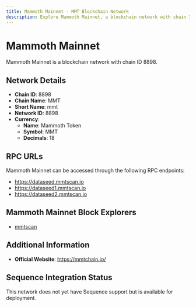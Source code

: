 ```yaml
--- 
title: Mammoth Mainnet - MMT Blockchain Network
description: Explore Mammoth Mainnet, a blockchain network with chain ID 8898. Learn about its native currency, Mammoth Token, and how to interact with the network.
---
```


# Mammoth Mainnet

Mammoth Mainnet is a blockchain network with chain ID 8898.

## Network Details

- **Chain ID**: 8898
- **Chain Name**: MMT
- **Short Name**: mmt
- **Network ID**: 8898
- **Currency**: 
  - **Name**: Mammoth Token
  - **Symbol**: MMT
  - **Decimals**: 18

## RPC URLs

Mammoth Mainnet can be accessed through the following RPC endpoints:

- https://dataseed.mmtscan.io
- https://dataseed1.mmtscan.io
- https://dataseed2.mmtscan.io

## Mammoth Mainnet Block Explorers

- [mmtscan](https://mmtscan.io)

## Additional Information

- **Official Website**: https://mmtchain.io/

## Sequence Integration Status

This network does not yet have Sequence support but is available for deployment.
